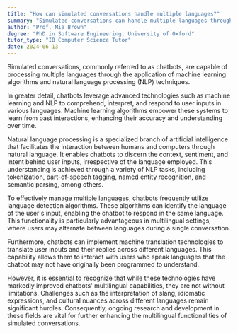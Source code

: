 ```yaml
---
title: "How can simulated conversations handle multiple languages?"
summary: "Simulated conversations can handle multiple languages through the use of machine learning algorithms and natural language processing (NLP)."
author: "Prof. Mia Brown"
degree: "PhD in Software Engineering, University of Oxford"
tutor_type: "IB Computer Science Tutor"
date: 2024-06-13
---
```


Simulated conversations, commonly referred to as chatbots, are capable of processing multiple languages through the application of machine learning algorithms and natural language processing (NLP) techniques.

In greater detail, chatbots leverage advanced technologies such as machine learning and NLP to comprehend, interpret, and respond to user inputs in various languages. Machine learning algorithms empower these systems to learn from past interactions, enhancing their accuracy and understanding over time.

Natural language processing is a specialized branch of artificial intelligence that facilitates the interaction between humans and computers through natural language. It enables chatbots to discern the context, sentiment, and intent behind user inputs, irrespective of the language employed. This understanding is achieved through a variety of NLP tasks, including tokenization, part-of-speech tagging, named entity recognition, and semantic parsing, among others.

To effectively manage multiple languages, chatbots frequently utilize language detection algorithms. These algorithms can identify the language of the user's input, enabling the chatbot to respond in the same language. This functionality is particularly advantageous in multilingual settings, where users may alternate between languages during a single conversation.

Furthermore, chatbots can implement machine translation technologies to translate user inputs and their replies across different languages. This capability allows them to interact with users who speak languages that the chatbot may not have originally been programmed to understand.

However, it is essential to recognize that while these technologies have markedly improved chatbots' multilingual capabilities, they are not without limitations. Challenges such as the interpretation of slang, idiomatic expressions, and cultural nuances across different languages remain significant hurdles. Consequently, ongoing research and development in these fields are vital for further enhancing the multilingual functionalities of simulated conversations.
    